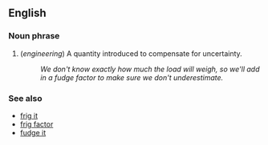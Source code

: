 ==English==

===Noun phrase===
# (''engineering'') A quantity introduced to compensate for uncertainty.
#: ''We don't know exactly how much the load will weigh, so we'll add in a fudge factor to make sure we don't underestimate.''

===See also===
*[[frig it]]
*[[frig factor]]
*[[fudge it]]